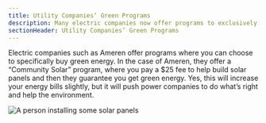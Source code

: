 ```yaml
---
title: Utility Companies’ Green Programs
description: Many electric companies now offer programs to exclusively buy solar
sectionHeader: Utility Companies’ Green Programs
---
```


Electric companies such as Ameren offer programs where you can choose to specifically buy green energy.
In the case of Ameren, they offer a “Community Solar” program, where you pay a $25 fee to help build solar panels and then they guarantee you get green energy.
Yes, this will increase your energy bills slightly, but it will push power companies to do what’s right and help the environment.

![A person installing some solar panels](/images/utility_companies.avif)

